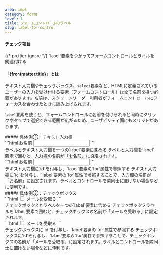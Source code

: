 ```yaml
---
area: impl
category: forms
level: 1
title: フォームコントロールのラベル
slug: label-for-control
---
```



#### チェック項目

<Checkpoint>
  {/* prettier-ignore */}
  <span slot="title">`label`要素をつかってフォームコントロールとラベルを関連付ける</span>
</Checkpoint>

#### 「{frontmatter.title}」とは

<Level level={frontmatter.level} />

テキスト入力欄やチェックボックス、`select`要素など、HTMLに定義されているユーザーの入力を受け付ける要素（フォームコントロール）は全て名前を持つ必要があります。名前は、スクリーンリーダー利用者がフォームコントロールにフォーカスを合わせたときに読み上げられます。

`label`要素を使うと、フォームコントロールに名前を付けられると同時にクリックやタップで選択できる範囲が広がるため、ユーザビリティ面にもメリットがあります。

<Cases>
  <div slot="title">
    ##### 具体例①：テキスト入力欄
  </div>
  <Case span={2} type="good">
    <div slot="figure">
      ```html
      <label>
        お名前
        <input type="text" name="full-name" />
      </label>
      ```
    </div>
    <span slot="title">ラベルとテキスト入力欄を一つの`label`要素に含める</span>
    <span>ラベルと入力欄を`label`要素で囲むと、入力欄の名前が「お名前」に設定されます。</span>
  </Case>
  <Case span={2} type="good">
    <div slot="figure">
      ```html
      <label for="full-name">お名前</label>
      <input id="full-name" type="text" name="full-name" />
      ```
    </div>
    <span slot="title">テキスト入力欄に`id`を付与し、`label`要素の`for`属性で参照する</span>
    <span>テキスト入力欄に`id`を付与し、`label`要素の`for`属性で参照することで、入力欄の名前が「お名前」に設定されます。ラベルとコントロールを隣同士に置けない場合などに便利です。</span>
  </Case>
</Cases>

<Cases>
  <div slot="title">
    ##### 具体例②：チェックボックス
  </div>
  <Case span={2} type="good">
    <div slot="figure">
      ```html
      <label>
        <input type="checkbox" name="receive-email" value="1" />
        メールを受取る
      </label>
      ```
    </div>
    <span slot="title">チェックボックスとラベルを一つの`label`要素に含める</span>
    <span>チェックボックスラベルを`label`要素で囲むと、チェックボックスの名前が「メールを受取る」に設定されます。</span>
  </Case>
  <Case span={2} type="good">
    <div slot="figure">
      ```html
      <input id="receive-email" type="checkbox" name="receive-email" value="1" />
      <label for="receive-email">メールを受取る</label>
      ```
    </div>
    <span slot="title">チェックボックスに`id`を付与し、`label`要素の`for`属性で参照する</span>
    <span>チェックボックスに`id`を付与し、`label`要素の`for`属性で参照することで、チェックボックスの名前が「メールを受取る」に設定されます。ラベルとコントロールを隣同士に置けない場合などに便利です。</span>
  </Case>
</Cases>
